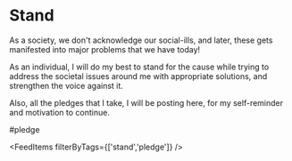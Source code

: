 # Stand
<!--
This page contains only content that has the tag **stand and pledge**.

This works thanks to this code:

```jsx
<FeedItems filterByTags={['stand']} />
```

More about the `FeedItems` component in the docs: [gatsby-theme-chronoblog#feeditems-component](https://github.com/Chronoblog/gatsby-theme-chronoblog#feeditems-component)

This is convenient for creating pages with your works, portfolio, collecting articles of a certain subject in one place, etc.

If you do not need an extra page, just remove it from `src/pages/`, and remove link to this page from the main menu: `src/gatsby-theme-chronoblog/site-header.mdx`.

More about the additional site pages in the docs: [gatsby-theme-chronoblog#pages](https://github.com/Chronoblog/gatsby-theme-chronoblog#pages)

## Projects (any content with the "project" tag):
-->


As a society, we don't acknowledge our social-ills, and later, these gets manifested into major problems that we have today! 

As an individual, I will do my best to stand for the cause while trying to address the societal issues around me with appropriate solutions, and strengthen the voice against it. 

>
Also, all the pledges that I take, I will be posting here, for my self-reminder and motivation to continue.
>
#pledge


<FeedItems filterByTags={['stand','pledge']} />
